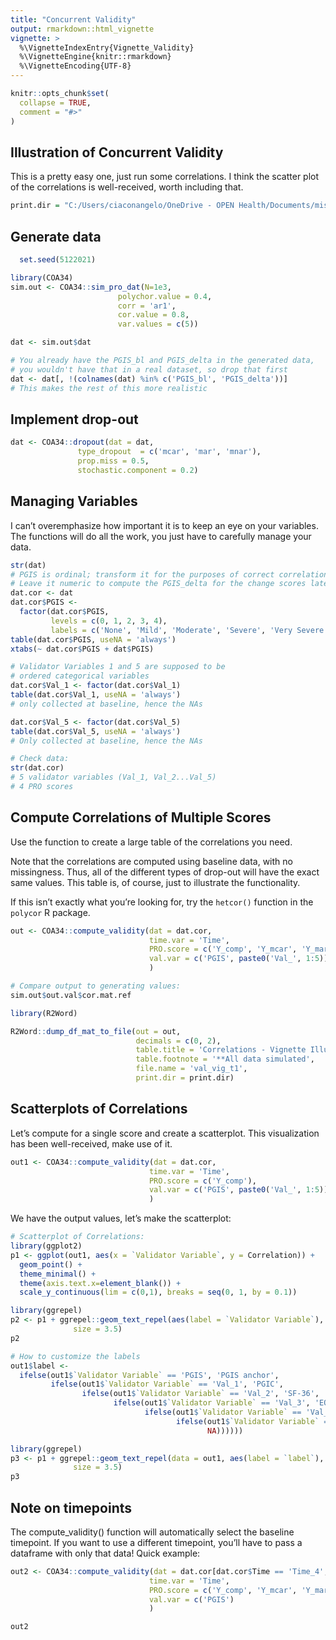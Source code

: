 ```yaml
---
title: "Concurrent Validity"
output: rmarkdown::html_vignette
vignette: >
  %\VignetteIndexEntry{Vignette_Validity}
  %\VignetteEngine{knitr::rmarkdown}
  %\VignetteEncoding{UTF-8}
---
```


```r
knitr::opts_chunk$set(
  collapse = TRUE,
  comment = "#>"
)
```

## Illustration of Concurrent Validity

This is a pretty easy one, just run some correlations. I think the scatter plot of the correlations is well-received, worth including that. 

```r
print.dir = "C:/Users/ciaconangelo/OneDrive - OPEN Health/Documents/misc_R_table_output"
```


## Generate data
```r
  set.seed(5122021)

library(COA34)
sim.out <- COA34::sim_pro_dat(N=1e3,
                        polychor.value = 0.4,
                        corr = 'ar1',
                        cor.value = 0.8,
                        var.values = c(5))

dat <- sim.out$dat

# You already have the PGIS_bl and PGIS_delta in the generated data,
# you wouldn't have that in a real dataset, so drop that first
dat <- dat[, !(colnames(dat) %in% c('PGIS_bl', 'PGIS_delta'))]
# This makes the rest of this more realistic

```

## Implement drop-out

```r
dat <- COA34::dropout(dat = dat,
               type_dropout  = c('mcar', 'mar', 'mnar'),
               prop.miss = 0.5,
               stochastic.component = 0.2)

```


## Managing Variables
I can't overemphasize how important it is to keep an eye on your variables. 
The functions will do all the work, you just have to carefully manage your data. 

```r
str(dat)
# PGIS is ordinal; transform it for the purposes of correct correlation
# Leave it numeric to compute the PGIS_delta for the change scores later
dat.cor <- dat
dat.cor$PGIS <-
  factor(dat.cor$PGIS,
         levels = c(0, 1, 2, 3, 4),
         labels = c('None', 'Mild', 'Moderate', 'Severe', 'Very Severe'))
table(dat.cor$PGIS, useNA = 'always')
xtabs(~ dat.cor$PGIS + dat$PGIS)

# Validator Variables 1 and 5 are supposed to be
# ordered categorical variables
dat.cor$Val_1 <- factor(dat.cor$Val_1)
table(dat.cor$Val_1, useNA = 'always')
# only collected at baseline, hence the NAs

dat.cor$Val_5 <- factor(dat.cor$Val_5)
table(dat.cor$Val_5, useNA = 'always')
# Only collected at baseline, hence the NAs

# Check data:
str(dat.cor)
# 5 validator variables (Val_1, Val_2...Val_5)
# 4 PRO scores

```

## Compute Correlations of Multiple Scores

Use the function to create a large table of the correlations you need. 

Note that the correlations are computed using baseline data, with no missingness.
Thus, all of the different types of drop-out will have the exact same values. This table is, of course, just to illustrate the functionality. 

If this isn't exactly what you're looking for, try the `hetcor()` function in the `polycor` R package. 


```r
out <- COA34::compute_validity(dat = dat.cor,
                               time.var = 'Time',
                               PRO.score = c('Y_comp', 'Y_mcar', 'Y_mar', 'Y_mnar'),
                               val.var = c('PGIS', paste0('Val_', 1:5))
                               )

# Compare output to generating values:
sim.out$out.val$cor.mat.ref

library(R2Word)

R2Word::dump_df_mat_to_file(out = out,
                            decimals = c(0, 2), 
                            table.title = 'Correlations - Vignette Illustration', 
                            table.footnote = '**All data simulated',
                            file.name = 'val_vig_t1', 
                            print.dir = print.dir)
```


## Scatterplots of Correlations

Let's compute for a single score and create a scatterplot. This visualization has been well-received, make use of it. 
```r
out1 <- COA34::compute_validity(dat = dat.cor,
                               time.var = 'Time',
                               PRO.score = c('Y_comp'),
                               val.var = c('PGIS', paste0('Val_', 1:5))
                               )


```

We have the output values, let's make the scatterplot:

```r
# Scatterplot of Correlations:
library(ggplot2)
p1 <- ggplot(out1, aes(x = `Validator Variable`, y = Correlation)) +
  geom_point() +
  theme_minimal() +
  theme(axis.text.x=element_blank()) +
  scale_y_continuous(lim = c(0,1), breaks = seq(0, 1, by = 0.1))

library(ggrepel)
p2 <- p1 + ggrepel::geom_text_repel(aes(label = `Validator Variable`),
              size = 3.5)
p2

# How to customize the labels
out1$label <-
  ifelse(out1$`Validator Variable` == 'PGIS', 'PGIS anchor',
         ifelse(out1$`Validator Variable` == 'Val_1', 'PGIC',
                ifelse(out1$`Validator Variable` == 'Val_2', 'SF-36', 
                       ifelse(out1$`Validator Variable` == 'Val_3', 'EQ-5D',
                              ifelse(out1$`Validator Variable` == 'Val_4', 'NSCLC-SAQ',
                                     ifelse(out1$`Validator Variable` == 'Val_5', 'SF-36, Physical Functioning',
                                            NA))))))

library(ggrepel)
p3 <- p1 + ggrepel::geom_text_repel(data = out1, aes(label = `label`),
              size = 3.5)
p3

```


## Note on timepoints
The compute_validity() function will automatically select the baseline timepoint. 
If you want to use a different timepoint, you'll have to pass a dataframe with only that data! Quick example:

```r
out2 <- COA34::compute_validity(dat = dat.cor[dat.cor$Time == 'Time_4', ],
                               time.var = 'Time',
                               PRO.score = c('Y_comp', 'Y_mcar', 'Y_mar', 'Y_mnar'),
                               val.var = c('PGIS')
                               )

out2
```
